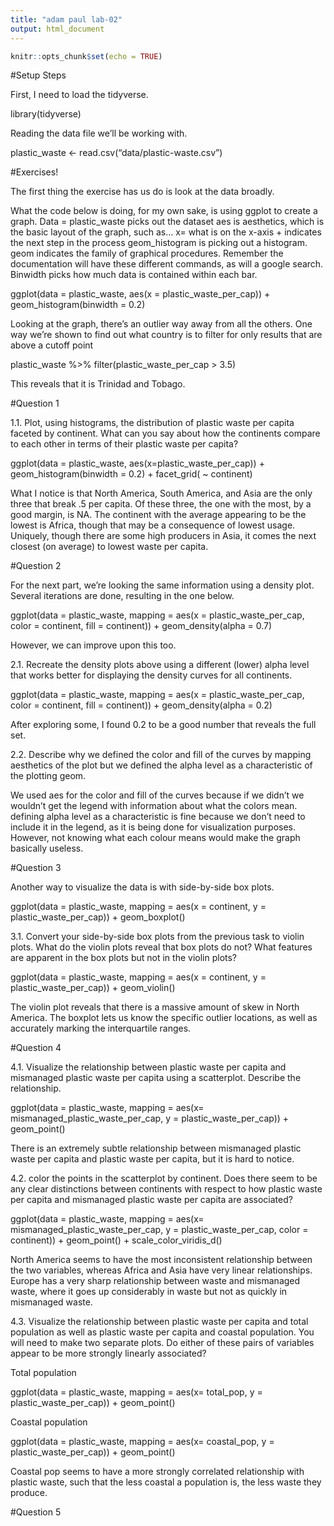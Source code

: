```yaml
---
title: "adam paul lab-02"
output: html_document
---
```


```r
knitr::opts_chunk$set(echo = TRUE)
```

#Setup Steps

First, I need to load the tidyverse.

library(tidyverse)

Reading the data file we'll be working with.

plastic_waste <- read.csv("data/plastic-waste.csv")


#Exercises!

The first thing the exercise has us do is look at the data broadly.

What the code below is doing, for my own sake, is using ggplot to create a graph. 
  Data = plastic_waste picks out the dataset
  aes is aesthetics, which is the basic layout of the graph, such as...
  x= what is on the x-axis
  + indicates the next step in the process
  geom_histogram is picking out a histogram. geom indicates the family of graphical procedures.
    Remember the documentation will have these different commands, as will a google search.
  Binwidth picks how much data is contained within each bar.

ggplot(data = plastic_waste, aes(x = plastic_waste_per_cap)) +
  geom_histogram(binwidth = 0.2)

Looking at the graph, there's an outlier way away from all the others. One way we're shown to find out what country
  is to filter for only results that are above a cutoff point

plastic_waste %>%
  filter(plastic_waste_per_cap > 3.5)

This reveals that it is Trinidad and Tobago.



#Question 1

1.1. Plot, using histograms, the distribution of plastic waste per capita faceted by continent. What can you say  about how the continents compare to each other in terms of their plastic waste per capita?

ggplot(data = plastic_waste, aes(x=plastic_waste_per_cap)) +
  geom_histogram(binwidth = 0.2) +
  facet_grid( ~ continent)

What I notice is that North America, South America, and Asia are the only three that break .5 per capita.
  Of these three, the one with the most, by a good margin, is NA. 
  The continent with the average appearing to be the lowest is Africa, though that may be a consequence of lowest usage.
  Uniquely, though there are some high producers in Asia, it comes the next closest (on average) to lowest waste per capita.



#Question 2

For the next part, we're looking the same information using a density plot. Several iterations are done, resulting in the one below.

ggplot(data = plastic_waste, 
       mapping = aes(x = plastic_waste_per_cap, 
                     color = continent, 
                     fill = continent)) +
  geom_density(alpha = 0.7)

However, we can improve upon this too.

2.1. Recreate the density plots above using a different (lower) alpha level that works better for displaying the density curves for all continents.

ggplot(data = plastic_waste, 
       mapping = aes(x = plastic_waste_per_cap, 
                     color = continent, 
                     fill = continent)) +
  geom_density(alpha = 0.2)

After exploring some, I found 0.2 to be a good number that reveals the full set.

2.2. Describe why we defined the color and fill of the curves by mapping aesthetics of the plot but we defined the alpha level as a characteristic of the plotting geom.

We used aes for the color and fill of the curves because if we didn't we wouldn't get the legend with information about what the colors mean. defining alpha level as a characteristic is fine because we don't need to include it in the legend, as it is being done for visualization purposes. However, not knowing what each colour means would make the graph basically useless.

#Question 3

Another way to visualize the data is with side-by-side box plots.

ggplot(data = plastic_waste, 
       mapping = aes(x = continent, 
                     y = plastic_waste_per_cap)) +
  geom_boxplot()


3.1. Convert your side-by-side box plots from the previous task to violin plots. What do the violin plots reveal that box plots do not? What features are apparent in the box plots but not in the violin plots?


ggplot(data = plastic_waste, 
       mapping = aes(x = continent, 
                     y = plastic_waste_per_cap)) +
  geom_violin()
  
The violin plot reveals that there is a massive amount of skew in North America.
The boxplot lets us know the specific outlier locations, as well as accurately marking the interquartile ranges.

#Question 4

4.1. Visualize the relationship between plastic waste per capita and mismanaged plastic waste per capita using a scatterplot. Describe the relationship.

ggplot(data = plastic_waste,
  mapping = aes(x= mismanaged_plastic_waste_per_cap,
                y = plastic_waste_per_cap)) +
  geom_point()
  
There is an extremely subtle relationship between mismanaged plastic waste per capita and plastic waste per capita,
  but it is hard to notice.
  
4.2. color the points in the scatterplot by continent. Does there seem to be any clear distinctions between continents with respect to how plastic waste per capita and mismanaged plastic waste per capita are associated?

ggplot(data = plastic_waste,
  mapping = aes(x= mismanaged_plastic_waste_per_cap,
                y = plastic_waste_per_cap,
                color = continent)) +
  geom_point() +
  scale_color_viridis_d()
  
North America seems to have the most inconsistent relationship between the two variables, whereas Africa and Asia
  have very linear relationships. Europe has a very sharp relationship between waste and mismanaged waste, where it goes up considerably in waste but not as quickly in mismanaged waste.
  
4.3. Visualize the relationship between plastic waste per capita and total population as well as plastic waste per capita and coastal population. You will need to make two separate plots. Do either of these pairs of variables appear to be more strongly linearly associated?

Total population

ggplot(data = plastic_waste,
  mapping = aes(x= total_pop,
                y = plastic_waste_per_cap)) +
  geom_point()

Coastal population

ggplot(data = plastic_waste,
  mapping = aes(x= coastal_pop,
                y = plastic_waste_per_cap)) +
  geom_point()
  
Coastal pop seems to have a more strongly correlated relationship with plastic waste, such that the less
coastal a population is, the less waste they produce.

#Question 5
